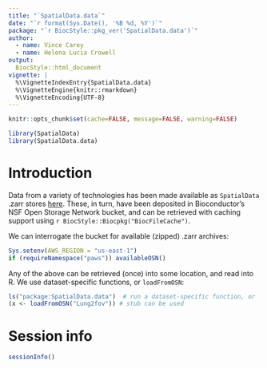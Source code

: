 ```yaml
---
title: "`SpatialData.data`"
date: "`r format(Sys.Date(), '%B %d, %Y')`"
package: "`r BiocStyle::pkg_ver('SpatialData.data')`"
author: 
  - name: Vince Carey
  - name: Helena Lucia Crowell
output:
  BiocStyle::html_document
vignette: |
  %\VignetteIndexEntry{SpatialData.data}
  %\VignetteEngine{knitr::rmarkdown}
  %\VignetteEncoding{UTF-8}
---
```


```r
knitr::opts_chunk$set(cache=FALSE, message=FALSE, warning=FALSE)
```

```r
library(SpatialData)
library(SpatialData.data)
```

# Introduction

Data from a variety of technologies has been made available as `SpatialData` .zarr stores 
[here](https://spatialdata.scverse.org/en/latest/tutorials/notebooks/datasets/README.html).
These, in turn, have been deposited in Bioconductor's NSF Open Storage Network bucket,
and can be retrieved with caching support using `r BiocStyle::Biocpkg("BiocFileCache")`.

We can interrogate the bucket for available (zipped) .zarr archives:

```r
Sys.setenv(AWS_REGION = "us-east-1")
if (requireNamespace("paws")) availableOSN()
```

Any of the above can be retrieved (once) into some location, and read into R.  We
use dataset-specific functions, or `loadFromOSN`:

```r
ls("package:SpatialData.data")  # run a dataset-specific function, or
(x <- loadFromOSN("Lung2fov")) # stub can be used
```

# Session info

```r
sessionInfo()
```
